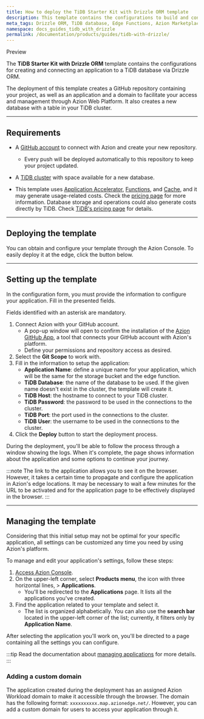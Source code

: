 ```yaml
---
title: How to deploy the TiDB Starter Kit with Drizzle ORM template
description: This template contains the configurations to build and connect an application to TiDB.
meta_tags: Drizzle ORM, TiDB database, Edge Functions, Azion Marketplace, web, guides, templates
namespace: docs_guides_tidb_with_drizzle
permalink: /documentation/products/guides/tidb-with-drizzle/
---
```



<Tag severity="info" client:only="vue">
Preview
</Tag>

The **TiDB Starter Kit with Drizzle ORM** template contains the configurations for creating and connecting an application to a TiDB database via Drizzle ORM.

The deployment of this template creates a GitHub repository containing your project, as well as an application and a domain to facilitate your access and management through Azion Web Platform. It also creates a new database with a table in your TiDB cluster.

---

## Requirements

- A [GitHub account](https://github.com/signup) to connect with Azion and create your new repository.
    - Every push will be deployed automatically to this repository to keep your project updated.
- A [TiDB cluster](https://www.pingcap.com/) with space available for a new database.

- This template uses [Application Accelerator](/en/documentation/products/build/applications/application-accelerator/), [Functions](/en/documentation/products/build/applications/functions/), and [Cache](/en/documentation/products/build/applications/cache/), and it may generate usage-related costs. Check the [pricing page](https://www.azion.com/en/pricing/) for more information. Database storage and operations could also generate costs directly by TiDB. Check [TiDB's pricing page](https://www.pingcap.com/pricing/) for details.

---

## Deploying the template

You can obtain and configure your template through the Azion Console. To easily deploy it at the edge, click the button below.

<LinkButton
    label="Deploy"
    link="https://console.azion.com/create/azion-community/tidb-with-drizzle"
    icon="ai ai-azion"
    icon-pos="left"
  />

---

## Setting up the template

In the configuration form, you must provide the information to configure your application. Fill in the presented fields. 

Fields identified with an asterisk are mandatory.

1. Connect Azion with your GitHub account.
    - A pop-up window will open to confirm the installation of the [Azion GitHub App](/en/documentation/products/guides/azion-github-app/), a tool that connects your GitHub account with Azion's platform.
    - Define your permissions and repository access as desired.
2. Select the **Git Scope** to work with.
3. Fill in the information to setup the application:
    - **Application Name**: define a unique name for your application, which will be the same for the storage bucket and the edge function.
    - **TiDB Database**: the name of the database to be used. If the given name doesn't exist in the cluster, the template will create it.
    - **TiDB Host**: the hostname to connect to your TiDB cluster.
    - **TiDB Password**: the password to be used in the connections to the cluster.
    - **TiDB Port**: the port used in the connections to the cluster.
    - **TiDB User**: the username to be used in the connections to the cluster.
4. Click the **Deploy** button to start the deployment process.

During the deployment, you'll be able to follow the process through a window showing the logs. When it's complete, the page shows information about the application and some options to continue your journey.

:::note
The link to the application allows you to see it on the browser. However, it takes a certain time to propagate and configure the application in Azion's edge locations. It may be necessary to wait a few minutes for the URL to be activated and for the application page to be effectively displayed in the browser.
:::

---

## Managing the template

Considering that this initial setup may not be optimal for your specific application, all settings can be customized any time you need by using Azion's platform.

To manage and edit your application's settings, follow these steps:

1. [Access Azion Console](https://console.azion.com).
2. On the upper-left corner, select **Products menu**, the icon with three horizontal lines, > **Applications**.
    - You'll be redirected to the **Applications** page. It lists all the applications you've created.
3. Find the application related to your template and select it.
    - The list is organized alphabetically. You can also use the **search bar** located in the upper-left corner of the list; currently, it filters only by **Application Name**.

After selecting the application you'll work on, you'll be directed to a page containing all the settings you can configure.

:::tip
Read the documentation about [managing applications](/en/documentation/products/build/applications/first-steps/) for more details.
:::

### Adding a custom domain

The application created during the deployment has an assigned Azion Workload domain to make it accessible through the browser. The domain has the following format: `xxxxxxxxxx.map.azionedge.net/`. However, you can add a custom domain for users to access your application through it.


<LinkButton link="/en/documentation/products/guides/configure-a-domain/" label="Go to Configuring a Domain Guide" severity="secondary" /> 
